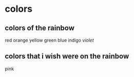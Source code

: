 # colors

## colors of the rainbow
red
orange
yellow
green
blue
indigo
*violet*

## colors that i wish were on the rainbow
pink